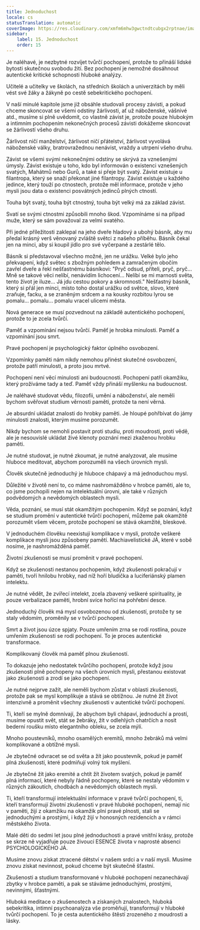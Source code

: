 ```yaml
---
title: Jednoduchost
locale: cs
statusTranslation: automatic
coverImage: https://res.cloudinary.com/xmfm6mhw3gwctndtcubgx2rptnae/image/upload/v1740337243/small_cover_educacion_fundamental_a051170f1c.webp
sidebar:
    label: 15. Jednoduchost
    order: 15
---
```

Je naléhavé, je nezbytné rozvíjet tvůrčí pochopení, protože to přináší lidské bytosti skutečnou svobodu žití. Bez pochopení je nemožné dosáhnout autentické kritické schopnosti hluboké analýzy.

Učitelé a učitelky ve školách, na středních školách a univerzitách by měli vést své žáky a žákyně po cestě sebekritického pochopení.

V naší minulé kapitole jsme již obsáhle studovali procesy závisti, a pokud chceme skoncovat se všemi odstíny žárlivosti, ať už náboženské, vášnivé atd., musíme si plně uvědomit, co vlastně závist je, protože pouze hlubokým a intimním pochopením nekonečných procesů závisti dokážeme skoncovat se žárlivostí všeho druhu.

Žárlivost ničí manželství, žárlivost ničí přátelství, žárlivost vyvolává náboženské války, bratrovražednou nenávist, vraždy a utrpení všeho druhu.

Závist se všemi svými nekonečnými odstíny se skrývá za vznešenými úmysly. Závist existuje u toho, kdo byl informován o existenci vznešených svatých, Mahátmů nebo Gurů, a také si přeje být svatý. Závist existuje u filantropa, který se snaží překonat jiné filantropy. Závist existuje u každého jedince, který touží po ctnostech, protože měl informace, protože v jeho mysli jsou data o existenci posvátných jedinců plných ctností.

Touha být svatý, touha být ctnostný, touha být velký má za základ závist.

Svatí se svými ctnostmi způsobili mnoho škod. Vzpomínáme si na případ muže, který se sám považoval za velmi svatého.

Při jedné příležitosti zaklepal na jeho dveře hladový a ubohý básník, aby mu předal krásný verš věnovaný zvláště světci z našeho příběhu. Básník čekal jen na minci, aby si koupil jídlo pro své vyčerpané a zestárlé tělo.

Básník si představoval všechno možné, jen ne urážku. Velké bylo jeho překvapení, když světec s zbožným pohledem a zamračeným obočím zavřel dveře a řekl nešťastnému básníkovi: "Pryč odsud, příteli, pryč, pryč... Mně se takové věci nelíbí, nenávidím lichocení... Nelíbí se mi marnosti světa, tento život je iluze... Já jdu cestou pokory a skromnosti." Nešťastný básník, který si přál jen minci, místo toho dostal urážku od světce, slovo, které zraňuje, facku, a se zraněným srdcem a na kousky rozbitou lyrou se pomalu... pomalu... pomalu vracel ulicemi města.

Nová generace se musí pozvednout na základě autentického pochopení, protože to je zcela tvůrčí.

Paměť a vzpomínání nejsou tvůrčí. Paměť je hrobka minulosti. Paměť a vzpomínání jsou smrt.

Pravé pochopení je psychologický faktor úplného osvobození.

Vzpomínky paměti nám nikdy nemohou přinést skutečné osvobození, protože patří minulosti, a proto jsou mrtvé.

Pochopení není věcí minulosti ani budoucnosti. Pochopení patří okamžiku, který prožíváme tady a teď. Paměť vždy přináší myšlenku na budoucnost.

Je naléhavé studovat vědu, filozofii, umění a náboženství, ale neměli bychom svěřovat studium věrnosti paměti, protože ta není věrná.

Je absurdní ukládat znalosti do hrobky paměti. Je hloupé pohřbívat do jámy minulosti znalosti, kterým musíme porozumět.

Nikdy bychom se nemohli postavit proti studiu, proti moudrosti, proti vědě, ale je nesouvislé ukládat živé klenoty poznání mezi zkaženou hrobku paměti.

Je nutné studovat, je nutné zkoumat, je nutné analyzovat, ale musíme hluboce meditovat, abychom porozuměli na všech úrovních mysli.

Člověk skutečně jednoduchý je hluboce chápavý a má jednoduchou mysl.

Důležité v životě není to, co máme nashromážděno v hrobce paměti, ale to, co jsme pochopili nejen na intelektuální úrovni, ale také v různých podvědomých a nevědomých oblastech mysli.

Věda, poznání, se musí stát okamžitým pochopením. Když se poznání, když se studium promění v autentické tvůrčí pochopení, můžeme pak okamžitě porozumět všem věcem, protože pochopení se stává okamžité, bleskové.

V jednoduchém člověku neexistují komplikace v mysli, protože veškeré komplikace mysli jsou způsobeny pamětí. Machiavelistické JÁ, které v sobě nosíme, je nashromážděná paměť.

Životní zkušenosti se musí proměnit v pravé pochopení.

Když se zkušenosti nestanou pochopením, když zkušenosti pokračují v paměti, tvoří hnilobu hrobky, nad níž hoří bludička a luciferiánský plamen intelektu.

Je nutné vědět, že zvířecí intelekt, zcela zbavený veškeré spirituality, je pouze verbalizace paměti, hrobní svíce hořící na pohřební desce.

Jednoduchý člověk má mysl osvobozenou od zkušeností, protože ty se staly vědomím, proměnily se v tvůrčí pochopení.

Smrt a život jsou úzce spjaty. Pouze umřením zrna se rodí rostlina, pouze umřením zkušenosti se rodí pochopení. To je proces autentické transformace.

Komplikovaný člověk má paměť plnou zkušeností.

To dokazuje jeho nedostatek tvůrčího pochopení, protože když jsou zkušenosti plně pochopeny na všech úrovních mysli, přestanou existovat jako zkušenosti a zrodí se jako pochopení.

Je nutné nejprve zažít, ale neměli bychom zůstat v oblasti zkušenosti, protože pak se mysl komplikuje a stává se obtížnou. Je nutné žít život intenzivně a proměnit všechny zkušenosti v autentické tvůrčí pochopení.

Ti, kteří se mylně domnívají, že abychom byli chápaví, jednoduchí a prostí, musíme opustit svět, stát se žebráky, žít v odlehlých chatrčích a nosit bederní roušku místo elegantního obleku, se zcela mýlí.

Mnoho poustevníků, mnoho osamělých eremitů, mnoho žebráků má velmi komplikované a obtížné mysli.

Je zbytečné odvracet se od světa a žít jako poustevník, pokud je paměť plná zkušeností, které podmiňují volný tok myšlení.

Je zbytečné žít jako eremité a chtít žít životem svatých, pokud je paměť plná informací, které nebyly řádně pochopeny, které se nestaly vědomím v různých zákoutích, chodbách a nevědomých oblastech mysli.

Ti, kteří transformují intelektuální informace v pravé tvůrčí pochopení, ti, kteří transformují životní zkušenosti v pravé hluboké pochopení, nemají nic v paměti, žijí z okamžiku na okamžik plní pravé plnosti, stali se jednoduchými a prostými, i když žijí v honosných rezidencích a v rámci městského života.

Malé děti do sedmi let jsou plné jednoduchosti a pravé vnitřní krásy, protože se skrze ně vyjadřuje pouze živoucí ESENCE života v naprosté absenci PSYCHOLOGICKÉHO JÁ.

Musíme znovu získat ztracené dětství v našem srdci a v naší mysli. Musíme znovu získat nevinnost, pokud chceme být skutečně šťastní.

Zkušenosti a studium transformované v hluboké pochopení nezanechávají zbytky v hrobce paměti, a pak se stáváme jednoduchými, prostými, nevinnými, šťastnými.

Hluboká meditace o zkušenostech a získaných znalostech, hluboká sebekritika, intimní psychoanalýza vše proměňují, transformují v hluboké tvůrčí pochopení. To je cesta autentického štěstí zrozeného z moudrosti a lásky.

